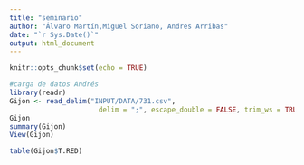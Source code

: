 ```yaml
---
title: "seminario"
author: "Álvaro Martín,Miguel Soriano, Andres Arribas"
date: "`r Sys.Date()`"
output: html_document
---
```


```r
knitr::opts_chunk$set(echo = TRUE)
```






























































































































































































```r



#carga de datos Andrés
library(readr)
Gijon <- read_delim("INPUT/DATA/731.csv", 
                      delim = ";", escape_double = FALSE, trim_ws = TRUE)
Gijon
summary(Gijon)
View(Gijon)

table(Gijon$T.RED)
```

